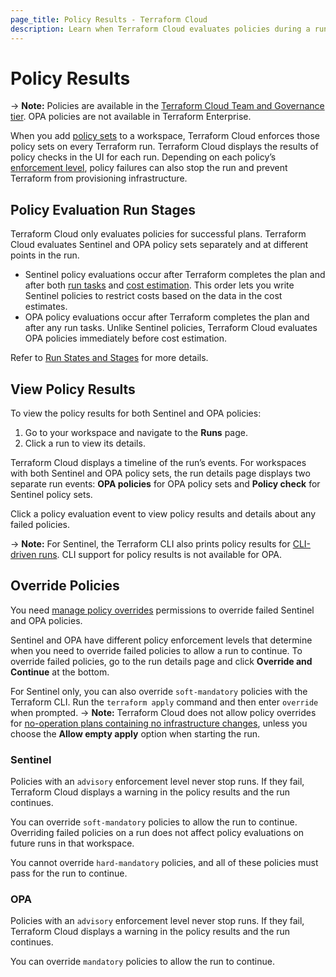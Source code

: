 ```yaml
---
page_title: Policy Results - Terraform Cloud
description: Learn when Terraform Cloud evaluates policies during a run, how to view policy results, and how to override failed policies.
---
```


# Policy Results

-> **Note:** Policies are available in the [Terraform Cloud Team and Governance tier](https://www.hashicorp.com/products/terraform/pricing). OPA policies are not available in Terraform Enterprise.

When you add [policy sets](/cloud-docs/policy-enforcement/manage-policy-sets) to a workspace, Terraform Cloud enforces those policy sets on every Terraform run. Terraform Cloud displays the results of policy checks in the UI for each run. Depending on each policy’s [enforcement level](/cloud-docs/policy-enforcement/manage-policy-sets#policy-enforcement-levels), policy failures can also stop the run and prevent Terraform from provisioning infrastructure.

## Policy Evaluation Run Stages

Terraform Cloud only evaluates policies for successful plans. Terraform Cloud evaluates Sentinel and OPA policy sets separately and at different points in the run.
- Sentinel policy evaluations occur after Terraform completes the plan and after both [run tasks](/cloud-docs/workspaces/settings/run-tasks) and [cost estimation](/cloud-dodcs/cost-estimation). This order lets you write Sentinel policies to restrict costs based on the data in the cost estimates.
- OPA policy evaluations occur after Terraform completes the plan and after any run tasks. Unlike Sentinel policies, Terraform Cloud evaluates OPA policies immediately before cost estimation.

Refer to [Run States and Stages](/cloud-docs/run/states) for more details.

## View Policy Results

To view the policy results for both Sentinel and OPA policies:
1. Go to your workspace and navigate to the **Runs** page.
1. Click a run to view its details.

Terraform Cloud displays a timeline of the run’s events. For workspaces with both Sentinel and OPA policy sets, the run details page displays two separate run events: **OPA policies** for OPA policy sets and **Policy check** for Sentinel policy sets.

Click a policy evaluation event to view policy results and details about any failed policies.

-> **Note:** For Sentinel, the Terraform CLI also prints policy results for [CLI-driven runs](/cloud-docs/run/cli). CLI support for policy results is not available for OPA.

## Override Policies

You need [manage policy overrides](/cloud-docs/users-teams-organizations/permissions#manage-policy-overrides) permissions to override failed Sentinel and OPA policies.

Sentinel and OPA have different policy enforcement levels that determine when you need to override failed policies to allow a run to continue.
To override failed policies, go to the run details page and click **Override and Continue** at the bottom.

For Sentinel only, you can also override `soft-mandatory` policies with the Terraform CLI. Run the `terraform apply` command and then enter `override` when prompted.
-> **Note:** Terraform Cloud does not allow policy overrides for [no-operation plans containing no infrastructure changes](/cloud-docs/run/modes-and-options#allow-empty-apply), unless you choose the **Allow empty apply** option when starting the run. 
### Sentinel

Policies with an `advisory` enforcement level never stop runs. If they fail, Terraform Cloud displays a warning in the policy results and the run continues.

You can override `soft-mandatory` policies to allow the run to continue. Overriding failed policies on a run does not affect policy evaluations on future runs in that workspace.

You cannot override `hard-mandatory` policies, and all of these policies must pass for the run to continue.


### OPA

Policies with an `advisory` enforcement level never stop runs. If they fail, Terraform Cloud displays a warning in the policy results and the run continues.

You can override `mandatory` policies to allow the run to continue.

